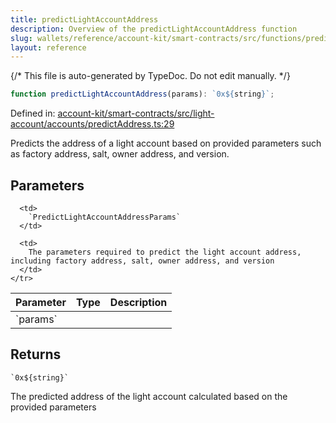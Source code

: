 ```yaml
---
title: predictLightAccountAddress
description: Overview of the predictLightAccountAddress function
slug: wallets/reference/account-kit/smart-contracts/src/functions/predictLightAccountAddress
layout: reference
---
```


{/* This file is auto-generated by TypeDoc. Do not edit manually. */}

```ts
function predictLightAccountAddress(params): `0x${string}`;
```

Defined in: [account-kit/smart-contracts/src/light-account/accounts/predictAddress.ts:29](https://github.com/alchemyplatform/aa-sdk/blob/9f926c402d1661309abbf8eae8431e52e8c5e53f/account-kit/smart-contracts/src/light-account/accounts/predictAddress.ts#L29)

Predicts the address of a light account based on provided parameters such as factory address, salt, owner address, and version.

## Parameters

<table>
  <thead>
    <tr>
      <th align="left">Parameter</th>
      <th align="left">Type</th>
      <th align="left">Description</th>
    </tr>
  </thead>

  <tbody>
    <tr>
      <td>
        `params`
      </td>

      <td>
        `PredictLightAccountAddressParams`
      </td>

      <td>
        The parameters required to predict the light account address, including factory address, salt, owner address, and version
      </td>
    </tr>

  </tbody>
</table>

## Returns

`` `0x${string}` ``

The predicted address of the light account calculated based on the provided parameters

